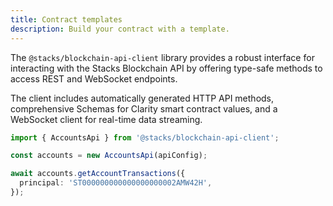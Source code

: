 ```yaml
---
title: Contract templates
description: Build your contract with a template.
---
```



The `@stacks/blockchain-api-client` library provides a robust interface for interacting with the Stacks Blockchain API by offering type-safe methods to access REST and WebSocket endpoints.

The client includes automatically generated HTTP API methods, comprehensive Schemas for Clarity smart contract values, and a WebSocket client for real-time data streaming.

```ts
import { AccountsApi } from '@stacks/blockchain-api-client';

const accounts = new AccountsApi(apiConfig);

await accounts.getAccountTransactions({
  principal: 'ST000000000000000000002AMW42H',
});
```
